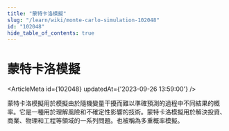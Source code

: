 ```yaml
---
title: "蒙特卡洛模擬"
slug: "/learn/wiki/monte-carlo-simulation-102048"
id: "102048"
hide_table_of_contents: true
---
```



# 蒙特卡洛模擬

<ArticleMeta id={102048} updatedAt={'2023-09-26 13:59:00'} />
<div className='border-solid border-b border-t-0 my-4 border-[var(--ifm-color-gray-300)]' />

蒙特卡洛模擬用於模擬由於隨機變量干擾而難以準確預測的過程中不同結果的概率。它是一種用於理解風險和不確定性影響的技術。蒙特卡洛模擬用於解決投資、商業、物理和工程等領域的一系列問題。也被稱為多重概率模擬。
